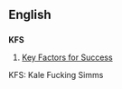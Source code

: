 ==English==

==={{initialism}}===
'''KFS'''

# {{business}} [[Key Factors for Success]]


KFS: Kale Fucking Simms